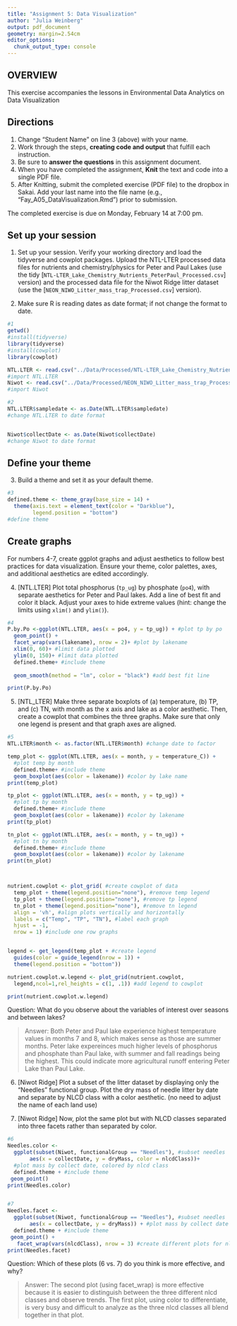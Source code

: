 ```yaml
---
title: "Assignment 5: Data Visualization"
author: "Julia Weinberg"
output: pdf_document
geometry: margin=2.54cm
editor_options: 
  chunk_output_type: console
---
```


## OVERVIEW

This exercise accompanies the lessons in Environmental Data Analytics on Data Visualization 

## Directions
1. Change "Student Name" on line 3 (above) with your name.
2. Work through the steps, **creating code and output** that fulfill each instruction.
3. Be sure to **answer the questions** in this assignment document.
4. When you have completed the assignment, **Knit** the text and code into a single PDF file.
5. After Knitting, submit the completed exercise (PDF file) to the dropbox in Sakai. Add your last name into the file name (e.g., "Fay_A05_DataVisualization.Rmd") prior to submission.

The completed exercise is due on Monday, February 14 at 7:00 pm.



## Set up your session 
1. Set up your session. Verify your working directory and load the tidyverse 
and cowplot packages. Upload the NTL-LTER processed data files for nutrients 
and chemistry/physics for Peter and Paul Lakes (use the tidy 
[`NTL-LTER_Lake_Chemistry_Nutrients_PeterPaul_Processed.csv`] version) and 
the processed data file for the Niwot Ridge litter dataset (use the [`NEON_NIWO_Litter_mass_trap_Processed.csv`] version). 

2. Make sure R is reading dates as date format; if not change the format to date.

```r
#1
getwd()
#install(tidyverse)
library(tidyverse)
#install(cowplot)
library(cowplot)

NTL.LTER <- read.csv("../Data/Processed/NTL-LTER_Lake_Chemistry_Nutrients_PeterPaul_Processed.csv")
#import NTL.LTER
Niwot <- read.csv("../Data/Processed/NEON_NIWO_Litter_mass_trap_Processed.csv")
#import Niwot

#2 
NTL.LTER$sampledate <- as.Date(NTL.LTER$sampledate) 
#change NTL.LTER to date format


Niwot$collectDate <- as.Date(Niwot$collectDate) 
#change Niwot to date format


```
## Define your theme
3. Build a theme and set it as your default theme.

```r
#3
defined.theme <- theme_gray(base_size = 14) +
  theme(axis.text = element_text(color = "Darkblue"),
        legend.position = "bottom") 
#define theme

```

## Create graphs
For numbers 4-7, create ggplot graphs and adjust aesthetics to follow best practices for data visualization. Ensure your theme, color palettes, axes, and additional aesthetics are edited accordingly.

4. [NTL.LTER] Plot total phosphorus (`tp_ug`) by phosphate (`po4`), with separate aesthetics for Peter and Paul lakes. Add a line of best fit and color it black. Adjust your axes to hide extreme values (hint: change the limits using `xlim()` and `ylim()`).

```r
#4
P.by.Po <-ggplot(NTL.LTER, aes(x = po4, y = tp_ug)) + #plot tp by po
  geom_point() +
  facet_wrap(vars(lakename), nrow = 2)+ #plot by lakename
  xlim(0, 60)+ #limit data plotted 
  ylim(0, 150)+ #limit data plotted 
  defined.theme+ #include theme
  
  geom_smooth(method = "lm", color = "black") #add best fit line

print(P.by.Po)


```


5. [NTL_LTER] Make three separate boxplots of (a) temperature, (b) TP, and (c) TN, with month as the x axis and lake as a color aesthetic. Then, create a cowplot that combines the three graphs. Make sure that only one legend is present and that graph axes are aligned.

```r
#5
NTL.LTER$month <- as.factor(NTL.LTER$month) #change date to factor

temp_plot <- ggplot(NTL.LTER, aes(x = month, y = temperature_C)) +
  #plot temp by month
  defined.theme+ #include theme
  geom_boxplot(aes(color = lakename)) #color by lake name
print(temp_plot)

tp_plot <- ggplot(NTL.LTER, aes(x = month, y = tp_ug)) +
  #plot tp by month
  defined.theme+ #include theme
  geom_boxplot(aes(color = lakename)) #color by lakename
print(tp_plot)

tn_plot <- ggplot(NTL.LTER, aes(x = month, y = tn_ug)) +
  #plot tn by month
  defined.theme+ #include theme
  geom_boxplot(aes(color = lakename)) #color by lakename
print(tn_plot)



nutrient.cowplot <- plot_grid( #create cowplot of data
  temp_plot + theme(legend.position="none"), #remove temp legend
  tp_plot + theme(legend.position="none"), #remove tp legend
  tn_plot + theme(legend.position="none"), #remove tn legend
  align = 'vh', #align plots vertically and horizontally
  labels = c("Temp", "TP", "TN"), #label each graph
  hjust = -1,
  nrow = 1) #include one row graphs


legend <- get_legend(temp_plot + #create legend
  guides(color = guide_legend(nrow = 1)) + 
  theme(legend.position = "bottom"))

nutrient.cowplot.w.legend <- plot_grid(nutrient.cowplot, 
  legend,ncol=1,rel_heights = c(1, .1)) #add legend to cowplot

print(nutrient.cowplot.w.legend)

```

Question: What do you observe about the variables of interest over seasons and between lakes? 

> Answer: Both Peter and Paul lake experience highest temperature values in months 7 and 8, which makes sense as those are summer months. Peter lake expereinces much higher levels of phosphorus and phosphate than Paul lake, with summer and fall readings being the highest. This could indicate more agricultural runoff entering Peter Lake than Paul Lake. 

6. [Niwot Ridge] Plot a subset of the litter dataset by displaying only the "Needles" functional group. Plot the dry mass of needle litter by date and separate by NLCD class with a color aesthetic. (no need to adjust the name of each land use)

7. [Niwot Ridge] Now, plot the same plot but with NLCD classes separated into three facets rather than separated by color. 

```r
#6
Needles.color <-
  ggplot(subset(Niwot, functionalGroup == "Needles"), #subset needles
       aes(x = collectDate, y = dryMass, color = nlcdClass))+
  #plot mass by collect date, colored by nlcd class
  defined.theme + #include theme
 geom_point()
print(Needles.color)


#7
Needles.facet <-
  ggplot(subset(Niwot, functionalGroup == "Needles"), #subset needles
       aes(x = collectDate, y = dryMass)) + #plot mass by collect date
  defined.theme + #include theme
 geom_point() +
   facet_wrap(vars(nlcdClass), nrow = 3) #create different plots for nlcd class
print(Needles.facet)

```
Question: Which of these plots (6 vs. 7) do you think is more effective, and why? 

> Answer: The second plot (using facet_wrap) is more effective because it is easier to distinguish between the three different nlcd classes and observe trends. The first plot, using color to differentiate, is very busy and difficult to analyze as the three nlcd classes all blend together in that plot.
